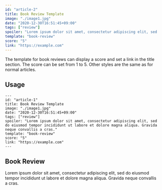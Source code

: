 ```yaml
---
id: "article-2"
title: Book Review Template
image: "./image1.jpg"
date: "2020-12-30T16:51:45+09:00"
tags: ["review"]
spoiler: "Lorem ipsum dolor sit amet, consectetur adipiscing elit, sed do eiusmod tempor incididunt ut labore et dolore magna aliqua. Gravida neque convallis a cras."
template: "book-review"
score: "5"
link: "https://example.com"
---
```


The template for book reviews can display a score and set a link in the title section. The score can be set from 1 to 5. Other styles are the same as for normal articles.

## Usage

```
---
id: "article-1"
title: Book Review Template
image: "./image1.jpg"
date: "2020-12-30T16:51:45+09:00"
tags: ["review"]
spoiler: "Lorem ipsum dolor sit amet, consectetur adipiscing elit, sed do eiusmod tempor incididunt ut labore et dolore magna aliqua. Gravida neque convallis a cras."
template: "book-review"
score: "5"
link: "https://example.com"
---
```

## Book Review

Lorem ipsum dolor sit amet, consectetur adipiscing elit, sed do eiusmod tempor incididunt ut labore et dolore magna aliqua. Gravida neque convallis a cras.
